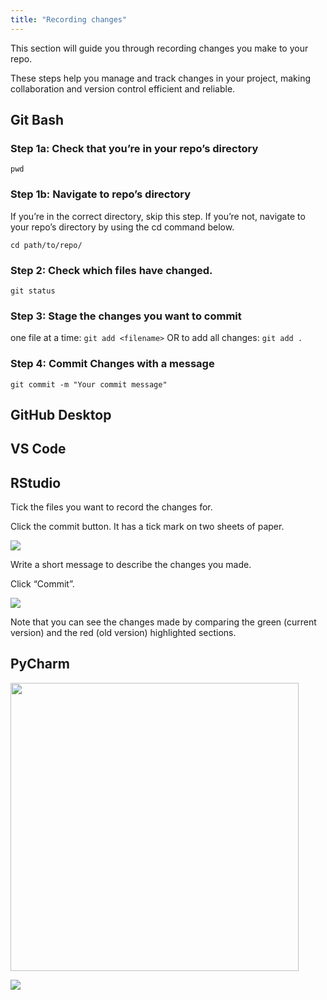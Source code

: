 ```yaml
---
title: "Recording changes"
---
```


This section will guide you through recording changes you make to your repo.

These steps help you manage and track changes in your project, making collaboration and version control efficient and reliable.

::: panel-tabset
## Git Bash

### Step 1a: Check that you're in your repo's directory

`pwd`

### Step 1b: Navigate to repo's directory

If you're in the correct directory, skip this step. If you're not, navigate to your repo's directory by using the cd command below.

`cd path/to/repo/`

### Step 2: Check which files have changed.

`git status`

### Step 3: Stage the changes you want to commit

one file at a time: `git add <filename>` OR to add all changes: `git add .`

### Step 4: Commit Changes with a message

`git commit -m "Your commit message"`

## GitHub Desktop

## VS Code

## RStudio

Tick the files you want to record the changes for.

Click the commit button. It has a tick mark on two sheets of paper.

![](images/r_commit.png)

Write a short message to describe the changes you made.

Click "Commit".

![](images/r_commit_msg.png)

Note that you can see the changes made by comparing the green (current version) and the red (old version) highlighted sections.

## PyCharm

![](images/pycharm_commit.png){width="461"}

![](images/pycharm_commit_msg.png)

:::


